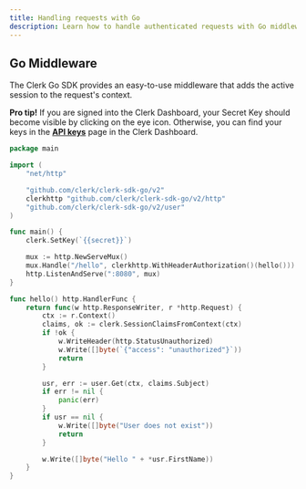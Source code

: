 ```yaml
---
title: Handling requests with Go
description: Learn how to handle authenticated requests with Go middleware using Clerk.
---
```


## Go Middleware

The Clerk Go SDK provides an easy-to-use middleware that adds the active session to the request's context.

**Pro tip!** If you are signed into the Clerk Dashboard, your Secret Key should become visible by clicking on the eye icon. Otherwise, you can find your keys in the [**API keys**](https://dashboard.clerk.com/last-active?path=api-keys) page in the Clerk Dashboard.

```go {{ filename: 'main.go' }}
package main

import (
	"net/http"

	"github.com/clerk/clerk-sdk-go/v2"
	clerkhttp "github.com/clerk/clerk-sdk-go/v2/http"
	"github.com/clerk/clerk-sdk-go/v2/user"
)

func main() {
	clerk.SetKey(`{{secret}}`)

	mux := http.NewServeMux()
	mux.Handle("/hello", clerkhttp.WithHeaderAuthorization()(hello()))
	http.ListenAndServe(":8080", mux)
}

func hello() http.HandlerFunc {
	return func(w http.ResponseWriter, r *http.Request) {
		ctx := r.Context()
		claims, ok := clerk.SessionClaimsFromContext(ctx)
		if !ok {
			w.WriteHeader(http.StatusUnauthorized)
			w.Write([]byte(`{"access": "unauthorized"}`))
			return
		}

		usr, err := user.Get(ctx, claims.Subject)
		if err != nil {
			panic(err)
		}
		if usr == nil {
			w.Write([]byte("User does not exist"))
			return
		}

		w.Write([]byte("Hello " + *usr.FirstName))
	}
}
```

